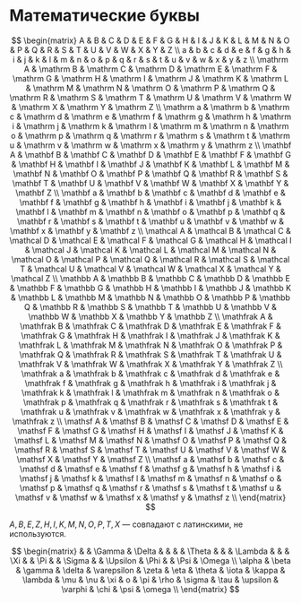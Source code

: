 # Математические буквы {#math_letters}

$$
\begin{matrix}
A & B & C & D & E & F & G & H & I & J & K & L & M & N & O & P & Q & R & S & T & U & V & W & X & Y & Z \\
a & b & c & d & e & f & g & h & i & j & k & l & m & n & o & p & q & r & s & t & u & v & w & x & y & z \\
\mathrm A & \mathrm B & \mathrm C & \mathrm D & \mathrm E & \mathrm F & \mathrm G & \mathrm H & \mathrm I & \mathrm J & \mathrm K & \mathrm L & \mathrm M & \mathrm N & \mathrm O & \mathrm P & \mathrm Q & \mathrm R & \mathrm S & \mathrm T & \mathrm U & \mathrm V & \mathrm W & \mathrm X & \mathrm Y & \mathrm Z \\
\mathrm a & \mathrm b & \mathrm c & \mathrm d & \mathrm e & \mathrm f & \mathrm g & \mathrm h & \mathrm i & \mathrm j & \mathrm k & \mathrm l & \mathrm m & \mathrm n & \mathrm o & \mathrm p & \mathrm q & \mathrm r & \mathrm s & \mathrm t & \mathrm u & \mathrm v & \mathrm w & \mathrm x & \mathrm y & \mathrm z \\
\mathbf A & \mathbf B & \mathbf C & \mathbf D & \mathbf E & \mathbf F & \mathbf G & \mathbf H & \mathbf I & \mathbf J & \mathbf K & \mathbf L & \mathbf M & \mathbf N & \mathbf O & \mathbf P & \mathbf Q & \mathbf R & \mathbf S & \mathbf T & \mathbf U & \mathbf V & \mathbf W & \mathbf X & \mathbf Y & \mathbf Z \\
\mathbf a & \mathbf b & \mathbf c & \mathbf d & \mathbf e & \mathbf f & \mathbf g & \mathbf h & \mathbf i & \mathbf j & \mathbf k & \mathbf l & \mathbf m & \mathbf n & \mathbf o & \mathbf p & \mathbf q & \mathbf r & \mathbf s & \mathbf t & \mathbf u & \mathbf v & \mathbf w & \mathbf x & \mathbf y & \mathbf z \\
\mathcal A & \mathcal B & \mathcal C & \mathcal D & \mathcal E & \mathcal F & \mathcal G & \mathcal H & \mathcal I & \mathcal J & \mathcal K & \mathcal L & \mathcal M & \mathcal N & \mathcal O & \mathcal P & \mathcal Q & \mathcal R & \mathcal S & \mathcal T & \mathcal U & \mathcal V & \mathcal W & \mathcal X & \mathcal Y & \mathcal Z \\
\mathbb A & \mathbb B & \mathbb C & \mathbb D & \mathbb E & \mathbb F & \mathbb G & \mathbb H & \mathbb I & \mathbb J & \mathbb K & \mathbb L & \mathbb M & \mathbb N & \mathbb O & \mathbb P & \mathbb Q & \mathbb R & \mathbb S & \mathbb T & \mathbb U & \mathbb V & \mathbb W & \mathbb X & \mathbb Y & \mathbb Z \\
\mathfrak A & \mathfrak B & \mathfrak C & \mathfrak D & \mathfrak E & \mathfrak F & \mathfrak G & \mathfrak H & \mathfrak I & \mathfrak J & \mathfrak K & \mathfrak L & \mathfrak M & \mathfrak N & \mathfrak O & \mathfrak P & \mathfrak Q & \mathfrak R & \mathfrak S & \mathfrak T & \mathfrak U & \mathfrak V & \mathfrak W & \mathfrak X & \mathfrak Y & \mathfrak Z \\
\mathfrak a & \mathfrak b & \mathfrak c & \mathfrak d & \mathfrak e & \mathfrak f & \mathfrak g & \mathfrak h & \mathfrak i & \mathfrak j & \mathfrak k & \mathfrak l & \mathfrak m & \mathfrak n & \mathfrak o & \mathfrak p & \mathfrak q & \mathfrak r & \mathfrak s & \mathfrak t & \mathfrak u & \mathfrak v & \mathfrak w & \mathfrak x & \mathfrak y & \mathfrak z \\
\mathsf A & \mathsf B & \mathsf C & \mathsf D & \mathsf E & \mathsf F & \mathsf G & \mathsf H & \mathsf I & \mathsf J & \mathsf K & \mathsf L & \mathsf M & \mathsf N & \mathsf O & \mathsf P & \mathsf Q & \mathsf R & \mathsf S & \mathsf T & \mathsf U & \mathsf V & \mathsf W & \mathsf X & \mathsf Y & \mathsf Z \\
\mathsf a & \mathsf b & \mathsf c & \mathsf d & \mathsf e & \mathsf f & \mathsf g & \mathsf h & \mathsf i & \mathsf j & \mathsf k & \mathsf l & \mathsf m & \mathsf n & \mathsf o & \mathsf p & \mathsf q & \mathsf r & \mathsf s & \mathsf t & \mathsf u & \mathsf v & \mathsf w & \mathsf x & \mathsf y & \mathsf z \\
\end{matrix}
$$

$A, B, E, Z, H, I, K, M, N, O, P, T, X$ --- совпадают с латинскими, не используются.

$$
\begin{matrix}
 &  & \Gamma & \Delta &  &  &  & \Theta &  &  & \Lambda &  &  & \Xi &  & \Pi &  & \Sigma &  & \Upsilon & \Phi &  & \Psi & \Omega \\
\alpha & \beta & \gamma & \delta & \varepsilon & \zeta & \eta & \theta & \iota & \kappa & \lambda & \mu & \nu & \xi & o & \pi & \rho & \sigma & \tau & \upsilon & \varphi & \chi & \psi & \omega \\
\end{matrix}
$$
